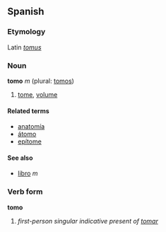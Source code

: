 ==Spanish==
===Etymology===
Latin ''[[tomus]]''
===Noun===
'''tomo''' ''m'' (plural: [[tomos]])

# [[tome]], [[volume]]

====Related terms====
*[[anatomía]]
*[[átomo]]
*[[epítome]]

====See also====
*[[libro]] ''m''

===Verb form===
'''tomo'''

# ''first-person singular indicative present of [[tomar]]''